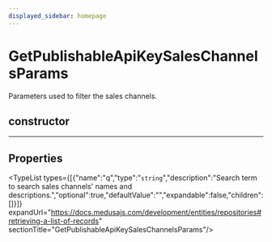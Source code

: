 ```yaml
---
displayed_sidebar: homepage
---
```



# GetPublishableApiKeySalesChannelsParams

Parameters used to filter the sales channels.

## constructor

___

## Properties

<TypeList types={[{"name":"q","type":"`string`","description":"Search term to search sales channels' names and descriptions.","optional":true,"defaultValue":"","expandable":false,"children":[]}]} expandUrl="https://docs.medusajs.com/development/entities/repositories#retrieving-a-list-of-records" sectionTitle="GetPublishableApiKeySalesChannelsParams"/>
